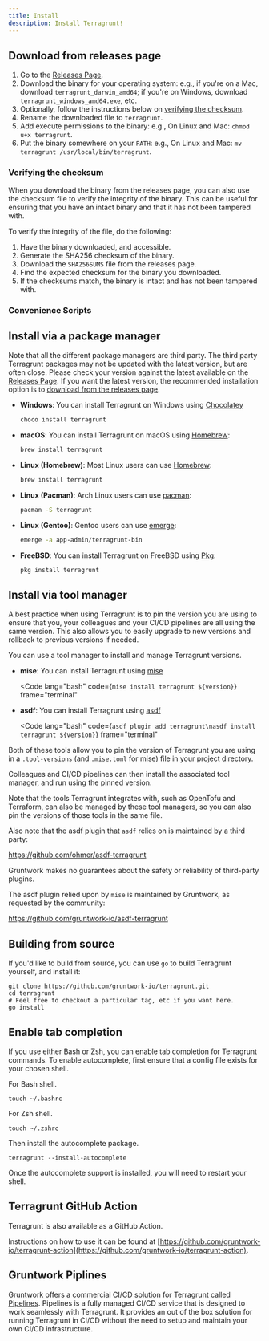 ```yaml
---
title: Install
description: Install Terragrunt!
---
```



## Download from releases page

1. Go to the [Releases Page](https://github.com/gruntwork-io/terragrunt/releases).
2. Download the binary for your operating system: e.g., if you're on a Mac, download `terragrunt_darwin_amd64`; if you're on Windows, download `terragrunt_windows_amd64.exe`, etc.
3. Optionally, follow the instructions below on [verifying the checksum](#verifying-the-checksum).
4. Rename the downloaded file to `terragrunt`.
5. Add execute permissions to the binary: e.g., On Linux and Mac: `chmod u+x terragrunt`.
6. Put the binary somewhere on your `PATH`: e.g., On Linux and Mac: `mv terragrunt /usr/local/bin/terragrunt`.

### Verifying the checksum

When you download the binary from the releases page, you can also use the checksum file to verify the integrity of the binary. This can be useful for ensuring that you have an intact binary and that it has not been tampered with.

To verify the integrity of the file, do the following:

1. Have the binary downloaded, and accessible.
2. Generate the SHA256 checksum of the binary.
3. Download the `SHA256SUMS` file from the releases page.
4. Find the expected checksum for the binary you downloaded.
5. If the checksums match, the binary is intact and has not been tampered with.

### Convenience Scripts

<InstallTabs version={version} />

## Install via a package manager

Note that all the different package managers are third party. The third party Terragrunt packages may not be updated with the latest version, but are often close. Please check your version against the latest available on the [Releases Page](https://github.com/gruntwork-io/terragrunt/releases).
If you  want the latest version, the recommended installation option is to [download from the releases page](https://github.com/gruntwork-io/terragrunt/releases).

* **Windows**: You can install Terragrunt on Windows using [Chocolatey](https://chocolatey.org/)

  ```bash
  choco install terragrunt
  ```

* **macOS**: You can install Terragrunt on macOS using [Homebrew](https://brew.sh/):

  ```bash
  brew install terragrunt
  ```

* **Linux (Homebrew)**: Most Linux users can use [Homebrew](https://docs.brew.sh/Homebrew-on-Linux):

  ```bash
  brew install terragrunt
  ```
* **Linux (Pacman)**: Arch Linux users can use [pacman](https://archlinux.org/packages/extra/x86_64/terragrunt/):

  ```bash
  pacman -S terragrunt
  ```

* **Linux (Gentoo)**: Gentoo users can use [emerge](https://repology.org/project/terragrunt/versions):

  ```bash
  emerge -a app-admin/terragrunt-bin
  ```

* **FreeBSD**: You can install Terragrunt on FreeBSD using [Pkg](https://www.freebsd.org/cgi/man.cgi?pkg(7)): 

  ```bash
  pkg install terragrunt
  ```

## Install via tool manager

A best practice when using Terragrunt is to pin the version you are using to ensure that you, your colleagues and your CI/CD pipelines are all using the same version. This also allows you to easily upgrade to new versions and rollback to previous versions if needed.

You can use a tool manager to install and manage Terragrunt versions.

* **mise**: You can install Terragrunt using [mise](https://mise.jdx.dev)

  <Code
    lang="bash"
    code={`mise install terragrunt ${version}`}
    frame="terminal"
  >
  </Code>

* **asdf**: You can install Terragrunt using [asdf](https://asdf-vm.com)

  <Code
    lang="bash"
    code={`asdf plugin add terragrunt\nasdf install terragrunt ${version}`}
    frame="terminal"
  >
  </Code>

Both of these tools allow you to pin the version of Terragrunt you are using in a `.tool-versions` (and `.mise.toml` for mise) file in your project directory.

Colleagues and CI/CD pipelines can then install the associated tool manager, and run using the pinned version.

Note that the tools Terragrunt integrates with, such as OpenTofu and Terraform, can also be managed by these tool managers, so you can also pin the versions of those tools in the same file.

Also note that the asdf plugin that `asdf` relies on is maintained by a third party:

https://github.com/ohmer/asdf-terragrunt

Gruntwork makes no guarantees about the safety or reliability of third-party plugins.

The asdf plugin relied upon by `mise` is maintained by Gruntwork, as requested by the community:

https://github.com/gruntwork-io/asdf-terragrunt

## Building from source

If you'd like to build from source, you can use `go` to build Terragrunt yourself, and install it:

```shell
git clone https://github.com/gruntwork-io/terragrunt.git
cd terragrunt
# Feel free to checkout a particular tag, etc if you want here.
go install
```

## Enable tab completion

If you use either Bash or Zsh, you can enable tab completion for Terragrunt commands. To enable autocomplete, first ensure that a config file exists for your chosen shell.

For Bash shell.

```shell
touch ~/.bashrc
```

For Zsh shell.

```shell
touch ~/.zshrc
```

Then install the autocomplete package.

``` shell
terragrunt --install-autocomplete
```

Once the autocomplete support is installed, you will need to restart your shell.

## Terragrunt GitHub Action

Terragrunt is also available as a GitHub Action.

Instructions on how to use it can be found at [https://github.com/gruntwork-io/terragrunt-action](https://github.com/gruntwork-io/terragrunt-action).

## Gruntwork Piplines

Gruntwork offers a commercial CI/CD solution for Terragrunt called [Pipelines](https://www.gruntwork.io/platform/pipelines). Pipelines is a fully managed CI/CD service that is designed to work seamlessly with Terragrunt. It provides an out of the box solution for running Terragrunt in CI/CD without the need to setup and maintain your own CI/CD infrastructure.
